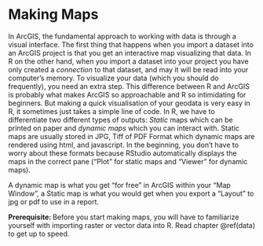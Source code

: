 # Making Maps

In ArcGIS, the fundamental approach to working with data is through a visual interface. The first thing that happens when you import a dataset into an ArcGIS project is that you get an interactive map visualizing that data. In R on the other hand, when you import a dataset into your project you have only created a *connection* to that dataset, and may it will be read into your computer's memory. To visualize your data (which you should do frequently), you need an extra step. This difference between R and ArcGIS is probably what makes ArcGIS so approachable and R so intimidating for beginners. But making a quick visualisation of your geodata is very easy in R, it sometimes just takes a simple line of code. 
In R, we have to differentiate two different types of outputs: *Static* maps which can be printed on paper and *dynamic maps* which you can interact with. Static maps are usually stored in JPG, Tiff of PDF Format which dynamic maps are rendered using html, and javascript. In the beginning, you don't have to worry about these formats because RStudio automatically displays the maps in the correct pane ("Plot" for static maps and "Viewer" for dynamic maps).

A dynamic map is what you get "for free" in ArcGIS within your "Map Window", a Static map is what you would get when you export a "Layout" to jpg or pdf to use in a report.


**Prerequisite: ** Before you start making maps, you will have to familiarize yourself with importing raster or vector data into R. Read chapter \@ref(data) to get up to speed. 


<!-- Probably one of the first things you want to do when working with a dataset is visualizing it spatially. This is basically always the first thing you do in ArcGIS. So how do you this in R? -->

<!-- If your aim is to explore the data, to just get a feel for it, your map needs to: -->

<!-- 1. allow pan and zoom -->
<!-- 2. display attribute information in popups -->
<!-- 3. provide a background map -->
<!-- 4. be easy to make -->

<!-- However, beautiful and highly customized visualisations can become quite challenging. That is not to say that it cannot be achieved, there are plenty of beautiful examples of maps out there, created purely in R. Check out [Cédric Sherer's Website](https://www.cedricscherer.com/top/dataviz/#mapchallenge) for some beautiful examples.  -->


<!-- Probably the quickest way to visualize spatial data is with `base::plot()`. -->
<!-- It can handle raster as well as vector data and usually needs not more than this one command, plot(). -->
<!-- This can be great to get a first, quick look at the data but in my opinion, base plot will not get you very far. To make nice static maps, you are better served with `ggplot2` or with `tmap`. -->
<!-- There are arguments for both packages, and you might just end up using both. -->